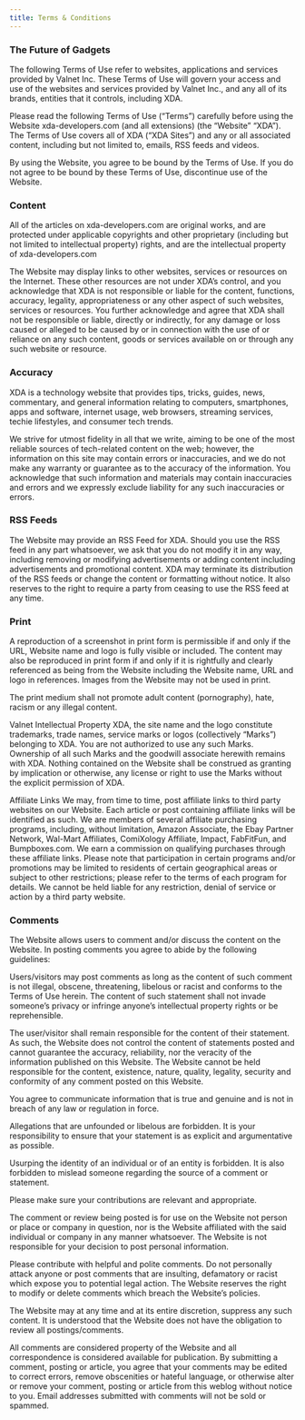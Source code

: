 ```yaml
---
title: Terms & Conditions
---
```


### The Future of Gadgets

The following Terms of Use refer to websites, applications and services provided by Valnet Inc. These Terms of Use will govern your access and use of the websites and services provided by Valnet Inc., and any all of its brands, entities that it controls, including XDA.

Please read the following Terms of Use (“Terms”) carefully before using the Website xda-developers.com (and all extensions) (the “Website” “XDA”). The Terms of Use covers all of XDA (“XDA Sites”) and any or all associated content, including but not limited to, emails, RSS feeds and videos.

By using the Website, you agree to be bound by the Terms of Use. If you do not agree to be bound by these Terms of Use, discontinue use of the Website.

### Content

All of the articles on xda-developers.com are original works, and are protected under applicable copyrights and other proprietary (including but not limited to intellectual property) rights, and are the intellectual property of xda-developers.com

The Website may display links to other websites, services or resources on the Internet. These other resources are not under XDA’s control, and you acknowledge that XDA is not responsible or liable for the content, functions, accuracy, legality, appropriateness or any other aspect of such websites, services or resources. You further acknowledge and agree that XDA shall not be responsible or liable, directly or indirectly, for any damage or loss caused or alleged to be caused by or in connection with the use of or reliance on any such content, goods or services available on or through any such website or resource.

### Accuracy

XDA is a technology website that provides tips, tricks, guides, news, commentary, and general information relating to computers, smartphones, apps and software, internet usage, web browsers, streaming services, techie lifestyles, and consumer tech trends.

We strive for utmost fidelity in all that we write, aiming to be one of the most reliable sources of tech-related content on the web; however, the information on this site may contain errors or inaccuracies, and we do not make any warranty or guarantee as to the accuracy of the information. You acknowledge that such information and materials may contain inaccuracies and errors and we expressly exclude liability for any such inaccuracies or errors.

### RSS Feeds

The Website may provide an RSS Feed for XDA. Should you use the RSS feed in any part whatsoever, we ask that you do not modify it in any way, including removing or modifying advertisements or adding content including advertisements and promotional content. XDA may terminate its distribution of the RSS feeds or change the content or formatting without notice. It also reserves to the right to require a party from ceasing to use the RSS feed at any time.

### Print

A reproduction of a screenshot in print form is permissible if and only if the URL, Website name and logo is fully visible or included. The content may also be reproduced in print form if and only if it is rightfully and clearly referenced as being from the Website including the Website name, URL and logo in references. Images from the Website may not be used in print.

The print medium shall not promote adult content (pornography), hate, racism or any illegal content.

Valnet Intellectual Property
XDA, the site name and the logo constitute trademarks, trade names, service marks or logos (collectively “Marks”) belonging to XDA. You are not authorized to use any such Marks. Ownership of all such Marks and the goodwill associate herewith remains with XDA. Nothing contained on the Website shall be construed as granting by implication or otherwise, any license or right to use the Marks without the explicit permission of XDA.

Affiliate Links
We may, from time to time, post affiliate links to third party websites on our Website. Each article or post containing affiliate links will be identified as such. We are members of several affiliate purchasing programs, including, without limitation, Amazon Associate, the Ebay Partner Network, Wal-Mart Affiliates, ComiXology Affiliate, Impact, FabFitFun, and Bumpboxes.com. We earn a commission on qualifying purchases through these affiliate links. Please note that participation in certain programs and/or promotions may be limited to residents of certain geographical areas or subject to other restrictions; please refer to the terms of each program for details. We cannot be held liable for any restriction, denial of service or action by a third party website.

### Comments
The Website allows users to comment and/or discuss the content on the Website. In posting comments you agree to abide by the following guidelines:

Users/visitors may post comments as long as the content of such comment is not illegal, obscene, threatening, libelous or racist and conforms to the Terms of Use herein. The content of such statement shall not invade someone’s privacy or infringe anyone’s intellectual property rights or be reprehensible.

The user/visitor shall remain responsible for the content of their statement. As such, the Website does not control the content of statements posted and cannot guarantee the accuracy, reliability, nor the veracity of the information published on this Website. The Website cannot be held responsible for the content, existence, nature, quality, legality, security and conformity of any comment posted on this Website.

You agree to communicate information that is true and genuine and is not in breach of any law or regulation in force.

Allegations that are unfounded or libelous are forbidden. It is your responsibility to ensure that your statement is as explicit and argumentative as possible.

Usurping the identity of an individual or of an entity is forbidden. It is also forbidden to mislead someone regarding the source of a comment or statement.

Please make sure your contributions are relevant and appropriate.

The comment or review being posted is for use on the Website not person or place or company in question, nor is the Website affiliated with the said individual or company in any manner whatsoever. The Website is not responsible for your decision to post personal information.

Please contribute with helpful and polite comments. Do not personally attack anyone or post comments that are insulting, defamatory or racist which expose you to potential legal action. The Website reserves the right to modify or delete comments which breach the Website’s policies.

The Website may at any time and at its entire discretion, suppress any such content. It is understood that the Website does not have the obligation to review all postings/comments.

All comments are considered property of the Website and all correspondence is considered available for publication. By submitting a comment, posting or article, you agree that your comments may be edited to correct errors, remove obscenities or hateful language, or otherwise alter or remove your comment, posting or article from this weblog without notice to you. Email addresses submitted with comments will not be sold or spammed.